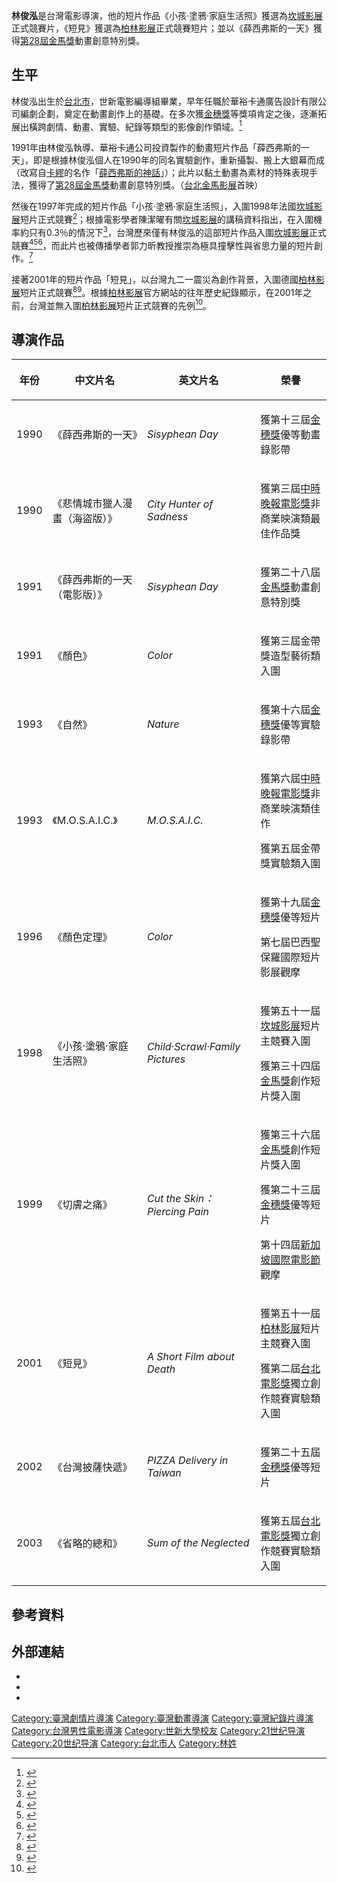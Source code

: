 {{藝人
| 姓名     = 林俊泓
| 類型     = 導演
| 羅馬拼音     =  
| image =  Lin jun-hong.jpg
| 圖片簡介 = 
| 圖片尺寸 = 
| 英文名   = Lin Jun-Hong
| 國籍     = {{ROC}}
| 出生日期 = {{birth date and age|1967|10|7}}
| 出生地點 = {{TW}}[[台北市|台北市]]
| 網站 = 
| imdb = 0510911
}}

'''林俊泓'''{{BD|1967年|10月7日|||catIdx=L林}}是台灣電影導演，他的短片作品《小孩·塗鴉·家庭生活照》獲選為[[坎城影展|坎城影展]]正式競賽片，《短見》獲選為[[柏林影展|柏林影展]]正式競賽短片；並以《薛西弗斯的一天》獲得[[第28屆金馬獎|第28屆金馬獎]]動畫創意特別獎。

==生平==
林俊泓出生於[[台北市|台北市]]，世新電影編導組畢業，早年任職於華裕卡通廣告設計有限公司編劇企劃，奠定在動畫創作上的基礎。在多次獲[[金穗獎|金穗獎]]等獎項肯定之後，逐漸拓展出橫跨劇情、動畫、實驗、紀錄等類型的影像創作領域。<ref>{{Cite web|title=林俊泓|url=https://taiwancinema.bamid.gov.tw/Staff/StaffContent/?ContentUrl=12580|website=台灣電影網|accessdate=2020-08-18|archive-date=2020-12-16|archive-url=https://web.archive.org/web/20201216073503/https://taiwancinema.bamid.gov.tw/Staff/StaffContent/?ContentUrl=12580|dead-url=no}}</ref>

1991年由林俊泓執導、華裕卡通公司投資製作的動畫短片作品「薛西弗斯的一天」，即是根據林俊泓個人在1990年的同名實驗創作，重新攝製、搬上大銀幕而成（改寫自[[卡繆|卡繆]]的名作「[[薛西弗斯的神話|薛西弗斯的神話]]」）；此片以黏土動畫為素材的特殊表現手法，獲得了[[第28屆金馬獎|第28屆金馬獎]]動畫創意特別獎。（[[台北金馬影展|台北金馬影展]]首映）

然後在1997年完成的短片作品「小孩·塗鴉·家庭生活照」，入圍1998年法國[[坎城影展|坎城影展]]短片正式競賽<ref name="Cannes">{{cite web |url=https://www.festival-cannes.com/en/72-editions/retrospective/1998/selection/short-films |title=Cannes |accessdate=2020-08-18 |archive-date=2020-12-16 |archive-url=https://web.archive.org/web/20201216073443/https://www.festival-cannes.com/en/72-editions/retrospective/1998/selection/short-films |dead-url=no }}</ref>；根據電影學者陳潔曜有關[[坎城影展|坎城影展]]的講稿資料指出，在入圍機率約只有0.3％的情況下<ref>{{Cite web |title=負責整理三千餘部來自世界各地的短片|url=https://slidesplayer.com/slide/14069085/86/images/48/Cannes+Courts.jpg|dead-url=no}}</ref>，台灣歷來僅有林俊泓的這部短片作品入圍[[坎城影展|坎城影展]]正式競賽<ref>{{Cite web|title=坎城影展演講|url=https://slidesplayer.com/slide/14069085/|accessdate=2020-08-21|archive-date=2020-08-23|archive-url=https://web.archive.org/web/20200823074119/https://slidesplayer.com/slide/14069085/|dead-url=no}}</ref><ref>{{Cite web|title=短片金棕櫚與台灣|url=https://slidesplayer.com/slide/14069085/86/images/50/Cannes+Courts+et+Taiwan.jpg|accessdate=2020-08-21|archive-date=2020-08-23|archive-url=https://web.archive.org/web/20200823074620/https://slidesplayer.com/slide/14069085/86/images/50/Cannes+Courts+et+Taiwan.jpg|dead-url=no}}</ref><ref>{{Cite web|title=戛纳电影节历届华人获奖影片及入围名单_影视工业网-幕后英雄APP|url=https://107cine.com/stream/entry/50215|work=107cine.com|accessdate=2020-08-21|archive-date=2020-12-16|archive-url=https://web.archive.org/web/20201216073457/https://107cine.com/stream/entry/50215|dead-url=no}}</ref>，而此片也被傳播學者郭力昕教授推崇為極具撞擊性與省思力量的短片創作。<ref>{{Cite web |title=攝影與「可疑的」記憶 |url=https://www.vopmagazine.com/km/ |accessdate=2020-08-21 |archive-date=2020-08-23 |archive-url=https://web.archive.org/web/20200823074818/https://www.vopmagazine.com/km/ |dead-url=no }}</ref>

接著2001年的短片作品「短見」，以台灣九二一震災為創作背景，入圍德國[[柏林影展|柏林影展]]短片正式競賽<ref>{{Cite web|title=Programme 2001|url=https://www.berlinale.de/en/archive/jahresarchive/2001/02_programm_2001/02_programm_2001.html|work=www.berlinale.de|language=en|accessdate=2020-08-21|archive-date=2020-10-24|archive-url=https://web.archive.org/web/20201024025649/https://www.berlinale.de/en/archive/jahresarchive/2001/02_programm_2001/02_programm_2001.html|dead-url=no}}</ref><ref>{{Cite web|title=影視焦點|url=http://old.ltn.com.tw/2001/new/jan/22/today-show5.htm|dead-url=no|access-date=2020-08-21|archive-date=2020-08-23|archive-url=https://web.archive.org/web/20200823072804/http://old.ltn.com.tw/2001/new/jan/22/today-show5.htm}}</ref>。根據[[柏林影展|柏林影展]]官方網站的往年歷史紀錄顯示，在2001年之前，台灣並無入圍[[柏林影展|柏林影展]]短片正式競賽的先例<ref name="Berlinale ">{{cite web|title=Archive Search |url=https://www.berlinale.de/en/archive/archivsuche/db-suche.html?searchareas=programm&year=0&yearfrom=0&yearto=0&filmtitle=&director=&cast=&landid=153&sectionId=20&rp=1&lang=EN=all|dead-url=no }}</ref>。

== 導演作品 ==
{| class="wikitable"
!年份
!中文片名
!英文片名
!榮譽
|-
|1990
|《薛西弗斯的一天》
|''Sisyphean Day''
|獲第十三屆[[金穗獎|金穗獎]]優等動畫錄影帶
|-
|1990
|《悲情城市獵人漫畫（海盜版）》
|''City Hunter of Sadness'' 
|獲第三屆[[中時晚報電影獎|中時晚報電影獎]]非商業映演類最佳作品獎
|-
|1991 
|《薛西弗斯的一天（電影版）》
|''Sisyphean Day'' 
|獲第二十八屆[[金馬獎|金馬獎]]動畫創意特別獎
|-
|1991 
|《顏色》
|''Color'' 
|獲第三屆金帶獎造型藝術類入圍
|-
|1993 
|《自然》
|''Nature''
|獲第十六屆[[金穗獎|金穗獎]]優等實驗錄影帶
|-
|1993 
|《M.O.S.A.I.C.》
|''M.O.S.A.I.C.''
|獲第六屆[[中時晚報電影獎|中時晚報電影獎]]非商業映演類佳作

獲第五屆金帶獎實驗類入圍
|-
|1996 
|《顏色定理》
|''Color''
|獲第十九屆[[金穗獎|金穗獎]]優等短片

第七屆巴西聖保羅國際短片影展觀摩
|-
|1998 
|《小孩·塗鴉·家庭生活照》
|''Child·Scrawl·Family Pictures''
|獲第五十一屆[[坎城影展|坎城影展]]短片主競賽入圍

獲第三十四屆[[金馬獎|金馬獎]]創作短片獎入圍
|-
|1999 
|《切膚之痛》
|''Cut the Skin：Piercing Pain''
|獲第三十六屆[[金馬獎|金馬獎]]創作短片獎入圍

獲第二十三屆[[金穗獎|金穗獎]]優等短片

第十四屆[[新加坡國際電影節|新加坡國際電影節]]觀摩
|-
|2001 
|《短見》
|''A Short Film about Death''
|獲第五十一屆[[柏林影展|柏林影展]]短片主競賽入圍

獲第二屆[[台北電影獎|台北電影獎]]獨立創作競賽實驗類入圍
|-
|2002
|《台灣披薩快遞》
|''PIZZA Delivery in Taiwan''
|獲第二十五屆[[金穗獎|金穗獎]]優等短片
|-
|2003 
|《省略的總和》
|''Sum of the Neglected''
|獲第五屆[[台北電影獎|台北電影獎]]獨立創作競賽實驗類入圍
|}

== 參考資料 ==
{{Reflist|2}}

==外部連結==
* {{imdb name|0510911}}{{en}}
* {{Douban people|/1334590}}
* {{Taiwancinema people|id=12580}}

{{DEFAULTSORT:Lin林}}
[[Category:臺灣劇情片導演|Category:臺灣劇情片導演]]
[[Category:臺灣動畫導演|Category:臺灣動畫導演]]
[[Category:臺灣紀錄片導演|Category:臺灣紀錄片導演]]
[[Category:台灣男性電影導演|Category:台灣男性電影導演]]
[[Category:世新大學校友|Category:世新大學校友]]
[[Category:21世纪导演|Category:21世纪导演]]
[[Category:20世纪导演|Category:20世纪导演]]
[[Category:台北市人|Category:台北市人]]
[[Category:林姓|Category:林姓]]